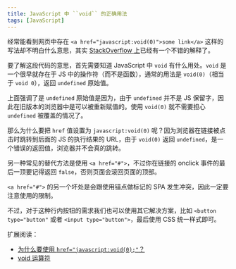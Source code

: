 ```yaml
---
title: JavaScript 中 ``void`` 的正确用法
tags: [JavaScript]
---
```


经常能看到网页中存在 `<a href="javascript:void(0)">some link</a>` 这样的写法却不明白什么意思，其实 [StackOverflow 上](http://stackoverflow.com/questions/1291942/what-does-javascriptvoid0-mean)已经有一个不错的解释了。

要了解这段代码的意思，首先需要知道 JavaScript 中 `void` 有什么用处。`void` 是一个很早就存在于 JS 中的操作符（而不是函数），通常的用法是 `void(0)`（相当于 `void 0`），返回 `undefined` 原始值。

上面强调了是 `undefined` 原始值是因为，由于 `undefined` 并不是 JS 保留字，因此在旧版本的浏览器中是可以被重新赋值的。使用 `void(0)` 就不需要担心 `undefined` 被覆盖的情况了。

那么为什么要把 `href` 值设置为 `javascript:void(0)` 呢？因为浏览器在链接被点击时跳转到后面的 JS 的执行结果的 URL，由于 `void(0)` 返回 `undefined`，是一个错误的返回值，浏览器并不会真的跳转。

另一种常见的替代方法是使用 `<a href="#">`，不过你在链接的 onclick 事件的最后一顶要记得返回 `false`，否则页面会滚回页面的顶部。

`<a href="#">` 的另一个坏处是会跟使用锚点做标记的 SPA 发生冲突，因此一定要注意使用的限制。

不过，对于这种行内按钮的需求我们也可以使用其它解决方案，比如 `<button type="button"` 或者 `<input type="button">`，最后使用 CSS 统一样式即可。

扩展阅读：

- [为什么要使用 `href="javascript:void(0);"`？](http://www.zhangxinxu.com/wordpress/2013/01/why-use-href-javascript-void0/)
- [void 运算符](https://developer.mozilla.org/zh-CN/docs/Web/JavaScript/Reference/Operators/void)
